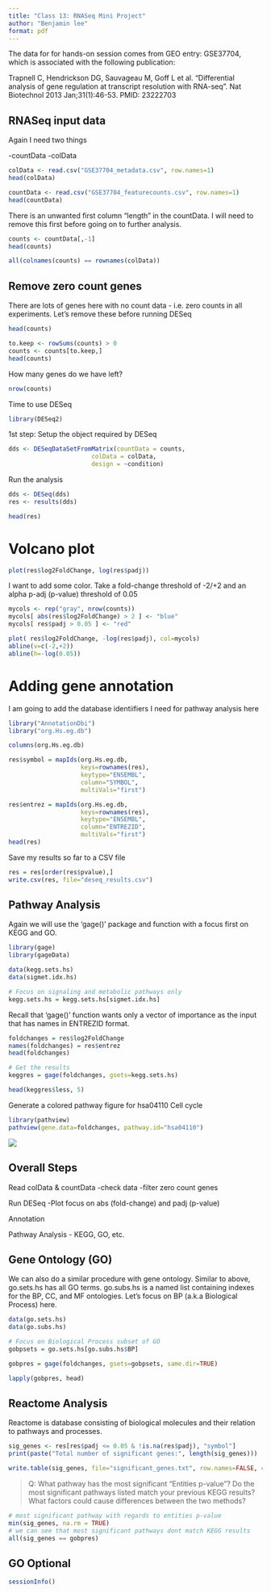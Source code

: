 ```yaml
---
title: "Class 13: RNASeq Mini Project"
author: "Benjamin lee"
format: pdf
---
```


The data for for hands-on session comes from GEO entry: GSE37704, which is associated with the following publication:

Trapnell C, Hendrickson DG, Sauvageau M, Goff L et al. "Differential analysis of gene regulation at transcript resolution with RNA-seq". Nat Biotechnol 2013 Jan;31(1):46-53. PMID: 23222703

## RNASeq input data 

Again I need two things 

-countData
-colData

```r
colData <- read.csv("GSE37704_metadata.csv", row.names=1)
head(colData)
```

```r
countData <- read.csv("GSE37704_featurecounts.csv", row.names=1)
head(countData)
```

There is an unwanted first column "length" in the countData. I will need to remove this first before going on to further analysis.

```r
counts <- countData[,-1]
head(counts)
```

```r
all(colnames(counts) == rownames(colData))
```

## Remove zero count genes
There are lots of genes here with no count data - i.e. zero counts in all experiments. Let's remove these before running DESeq
```r
head(counts)
```

```r
to.keep <- rowSums(counts) > 0
counts <- counts[to.keep,]
head(counts)
```

How many genes do we have left?
```r
nrow(counts)
```


Time to use DESeq
```r
library(DESeq2)
```

1st step: Setup the object required by DESeq
```r
dds <- DESeqDataSetFromMatrix(countData = counts,
                       colData = colData,
                       design = ~condition)
```

Run the analysis
```r
dds <- DESeq(dds)
res <- results(dds)
```

```r
head(res)
```

# Volcano plot

```r
plot(res$log2FoldChange, log(res$padj))
```

I want to add some color. Take a fold-change threshold of -2/+2 and an alpha p-adj (p-value) threshold of 0.05
```r
mycols <- rep("gray", nrow(counts))
mycols[ abs(res$log2FoldChange) > 2 ] <- "blue"
mycols[ res$padj > 0.05 ] <- "red"

plot( res$log2FoldChange, -log(res$padj), col=mycols)
abline(v=c(-2,+2))
abline(h=-log(0.05))

```

# Adding gene annotation

I am going to add the database identiifiers I need for pathway analysis here

```r
library("AnnotationDbi")
library("org.Hs.eg.db")

columns(org.Hs.eg.db)
```

```r
res$symbol = mapIds(org.Hs.eg.db,
                    keys=rownames(res), 
                    keytype="ENSEMBL",
                    column="SYMBOL",
                    multiVals="first")

res$entrez = mapIds(org.Hs.eg.db,
                    keys=rownames(res),
                    keytype="ENSEMBL",
                    column="ENTREZID",
                    multiVals="first")
head(res)

```

Save my results so far to a CSV file 
```r
res = res[order(res$pvalue),]
write.csv(res, file="deseq_results.csv")
```


## Pathway Analysis

Again we will use the 'gage()' package and function with a focus first on KEGG and GO. 

```r
library(gage)
library(gageData)

data(kegg.sets.hs)
data(sigmet.idx.hs)

# Focus on signaling and metabolic pathways only
kegg.sets.hs = kegg.sets.hs[sigmet.idx.hs]

```

Recall that 'gage()' function wants only a vector of importance as the input that has names in ENTREZID format.
```r
foldchanges = res$log2FoldChange
names(foldchanges) = res$entrez
head(foldchanges)
```

```r
# Get the results
keggres = gage(foldchanges, gsets=kegg.sets.hs)
```

```r
head(keggres$less, 5)
```

Generate a colored pathway figure for hsa04110 Cell cycle 

```r
library(pathview)
pathview(gene.data=foldchanges, pathway.id="hsa04110")
```

![](hsa04110.pathview.png)

## Overall Steps

Read colData & countData 
-check data
-filter zero count genes

Run DESeq
-Plot 
focus on abs (fold-change) and padj (p-value)

Annotation

Pathway Analysis 
- KEGG, GO, etc. 

## Gene Ontology (GO)

We can also do a similar procedure with gene ontology. Similar to above, go.sets.hs has all GO terms. go.subs.hs is a named list containing indexes for the BP, CC, and MF ontologies. Let’s focus on BP (a.k.a Biological Process) here.

```r
data(go.sets.hs)
data(go.subs.hs)

# Focus on Biological Process subset of GO
gobpsets = go.sets.hs[go.subs.hs$BP]

gobpres = gage(foldchanges, gsets=gobpsets, same.dir=TRUE)

lapply(gobpres, head)
```


## Reactome Analysis 

Reactome is database consisting of biological molecules and their relation to pathways and processes.
```r
sig_genes <- res[res$padj <= 0.05 & !is.na(res$padj), "symbol"]
print(paste("Total number of significant genes:", length(sig_genes)))
```

```r
write.table(sig_genes, file="significant_genes.txt", row.names=FALSE, col.names=FALSE, quote=FALSE)
```

>Q: What pathway has the most significant “Entities p-value”? Do the most significant pathways listed match your previous KEGG results? What factors could cause differences between the two methods?


```r
# most significant pathway with regards to entities p-value
min(sig_genes, na.rm = TRUE)
# we can see that most significant pathways dont match KEGG results
all(sig_genes == gobpres)
```

## GO Optional 
```r
sessionInfo()
```

